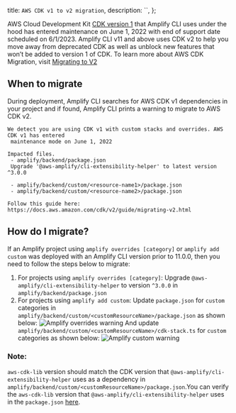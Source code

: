   title: `AWS CDK v1 to v2 migration`,
  description: ``,
};

AWS Cloud Development Kit [CDK version 1](https://docs.aws.amazon.com/cdk/v2/guide/home.html) that Amplify CLI uses under the hood has entered maintenance on June 1, 2022 with end of support date scheduled on 6/1/2023.
Amplify CLI v11 and above uses CDK v2 to help you move away from deprecated CDK as well as unblock new features that won’t be added to version 1 of CDK.
To learn more about AWS CDK Migration, visit [Migrating to V2](https://docs.aws.amazon.com/cdk/v2/guide/migrating-v2.html)
## When to migrate
During deployment, Amplify CLI searches for AWS CDK v1 dependencies in your project and if found, Amplify CLI prints a warning to migrate to AWS CDK v2.
```
We detect you are using CDK v1 with custom stacks and overrides. AWS CDK v1 has entered
 maintenance mode on June 1, 2022 

Impacted files.
 - amplify/backend/package.json
 Upgrade '@aws-amplify/cli-extensibility-helper' to latest version ^3.0.0
 
 - amplify/backend/custom/<resource-name1>/package.json
 - amplify/backend/custom/<resource-name2>/package.json

Follow this guide here: https://docs.aws.amazon.com/cdk/v2/guide/migrating-v2.html
```

## How do I migrate?

If an Amplify project using `amplify overrides [category]` or `amplify add custom` was deployed with an Amplify CLI version prior to 11.0.0, then you need to follow the steps below to migrate:
1. For projects using `amplify overrides [category]`:
   Upgrade `@aws-amplify/cli-extensibility-helper` to version `^3.0.0` in `amplify/backend/package.json`
2. For projects using `amplify add custom`:
   Update `package.json` for `custom` categories in `amplify/backend/custom/<customResourceName>/package.json` as shown below: 
   ![Amplify overrides warning](/images/ts-guide-cdk-package.png)
   And update `amplify/backend/custom/<customResourceName>/cdk-stack.ts` for `custom` categories as shown below: 
   ![Amplify custom warning](/images/ts-guide-cdk.png)

### Note:
`aws-cdk-lib` version should match the CDK version that `@aws-amplify/cli-extensibility-helper` uses as a dependency in `amplify/backend/custom/<customResourceName>/package.json`.You can verify the `aws-cdk-lib` version that `@aws-amplify/cli-extensibility-helper` uses in the `package.json` [here](https://www.npmjs.com/package/@aws-amplify/cli-extensibility-helper?activeTab=explore).